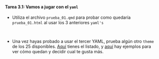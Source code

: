::: {.callout-important icon="false"}
#### Tarea 3.1: Vamos a jugar con el `yaml`

- Utiliza el archivo `prueba_01.qmd` para probar como quedaría `prueba_01.html` al usar los 3 anteriores `yaml's`

<br>

- Una vez hayas probado a usar el tercer YAML, prueba algún otro `theme` de los 25 disponibles. [Aquí](https://quarto.org/docs/output-formats/html-themes.html) tienes el listado, y [aquí](https://druedin.com/2023/03/07/quarto-html-themes-gallery/) hay ejemplos para ver cómo quedan y decidir cual te gusta más.

<br>

:::